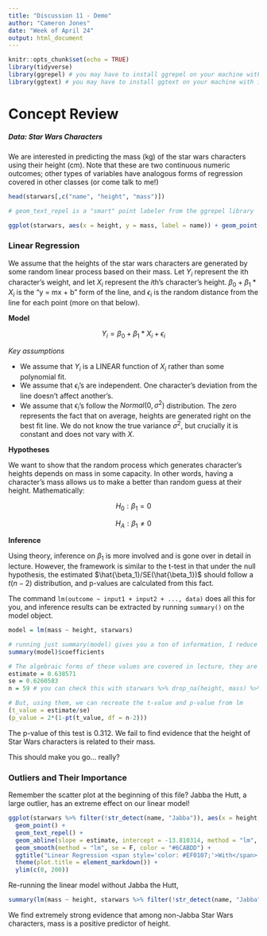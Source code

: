 ---
title: "Discussion 11 - Demo"
author: "Cameron Jones"
date: "Week of April 24"
output: html_document
---

```{r setup, include=FALSE}
knitr::opts_chunk$set(echo = TRUE)
library(tidyverse)
library(ggrepel) # you may have to install ggrepel on your machine with install.packages("ggrepel")
library(ggtext) # you may have to install ggtext on your machine with install.packages("ggtext")
```

# Concept Review

##### Data: Star Wars Characters

We are interested in predicting the mass (kg) of the star wars characters using their height (cm). Note that these are two continuous numeric outcomes; other types of variables have analogous forms of regression covered in other classes (or come talk to me!)

```{r}
head(starwars[,c("name", "height", "mass")])
```

```{r, warning = FALSE, fig.height = 5, fig.width = 7}
# geom_text_repel is a "smart" point labeler from the ggrepel library

ggplot(starwars, aes(x = height, y = mass, label = name)) + geom_point() + geom_text_repel()
```

### Linear Regression

We assume that the heights of the star wars characters are generated by some random linear process based on their mass. Let $Y_i$ represent the ith character's weight, and let $X_i$ represent the $i$th's character's height. $\beta_0 + \beta_1*X_i$ is the "y = mx + b" form of the line, and $\epsilon_i$ is the random distance from the line for each point (more on that below). 

**Model**

$$
Y_i = \beta_0 + \beta_1 *X_i + \epsilon_i
$$

*Key assumptions*

- We assume that $Y_i$ is a LINEAR function of $X_i$ rather than some polynomial fit.
- We assume that $\epsilon_i$'s are independent. One character's deviation from the line doesn't affect another's.
- We assume that $\epsilon_i$'s follow the $Normal(0, \sigma^2)$ distribution. The zero represents the fact that on average, heights are generated right on the best fit line. We do not know the true variance $\sigma^2$, but crucially it is constant and does not vary with $X$.

**Hypotheses**

We want to show that the random process which generates character's heights depends on mass in some capacity. In other words, having a character's mass allows us to make a better than random guess at their height. Mathematically:

$$
H_0: \beta_1 = 0
$$

$$
H_A: \beta_1 \neq 0
$$

**Inference**

Using theory, inference on $\beta_1$ is more involved and is gone over in detail in lecture. However, the framework is similar to the t-test in that under the null hypothesis, the estimated $\hat{\beta_1}/SE(\hat{\beta_1})$ should follow a $t(n-2)$ distribution, and p-values are calculated from this fact.

The command ```lm(outcome ~ input1 + input2 + ..., data)``` does all this for you, and inference results can be extracted by running ```summary()``` on the model object.

```{r}
model = lm(mass ~ height, starwars)

# running just summary(model) gives you a ton of information, I reduce it to just the relevant info with $coefficients
summary(model)$coefficients
```
```{r}
# The algebraic forms of these values are covered in lecture, they are complex
estimate = 0.638571
se = 0.6260583
n = 59 # you can check this with starwars %>% drop_na(height, mass) %>% count()

# But, using them, we can recreate the t-value and p-value from lm
(t_value = estimate/se)
(p_value = 2*(1-pt(t_value, df = n-2)))
```

The p-value of this test is 0.312. We fail to find evidence that the height of Star Wars characters is related to their mass.

This should make you go... really?

### Outliers and Their Importance

Remember the scatter plot at the beginning of this file? Jabba the Hutt, a large outlier, has an extreme effect on our linear model!

```{r, warning = FALSE, message = FALSE, fig.height = 5, fig.width = 7, echo = FALSE}
ggplot(starwars %>% filter(!str_detect(name, "Jabba")), aes(x = height, y = mass, label = name)) +
  geom_point() + 
  geom_text_repel() + 
  geom_abline(slope = estimate, intercept = -13.810314, method = "lm", se = F, color = "#EF0107") + # Using slope and intercept from above
  geom_smooth(method = "lm", se = F, color = "#6CABDD") +
  ggtitle("Linear Regression <span style='color: #EF0107;'>With</span> and <span style='color: #6CABDD;'>Without</span> Jabba the Hutt") +
  theme(plot.title = element_markdown()) +
  ylim(c(0, 200))
```

Re-running the linear model without Jabba the Hutt,

```{r}
summary(lm(mass ~ height, starwars %>% filter(!str_detect(name, "Jabba"))))$coefficients
```

We find extremely strong evidence that among non-Jabba Star Wars characters, mass is a positive predictor of height.


